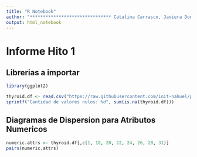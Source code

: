```yaml
---
title: "R Notebook"
author: "******************************* Catalina Carrasco, Javiera Donoso, Joaquín Herrera, Macarena Ríos, Nahuel Sanhueza *******************************"
output: html_notebook
---
```

# Informe Hito 1

## Librerias a importar

```r
library(ggplot2)
```


```r
thyroid.df <- read.csv("https://raw.githubusercontent.com/init-nahuel/project-data-mining/main/data/thyroidDF.csv")
sprintf("Cantidad de valores nulos: %d", sum(is.na(thyroid.df)))
```
## Diagramas de Dispersion para Atributos Numericos

```r
numeric.attrs <- thyroid.df[,c(1, 18, 20, 22, 24, 26, 28, 31)]
pairs(numeric.attrs)
```
